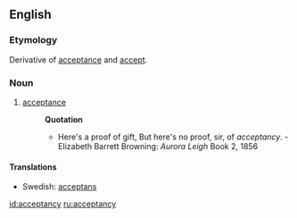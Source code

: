 ==English==
===Etymology===
Derivative of [[acceptance]] and [[accept]].

===Noun===
{{en-noun|-}}
# [[acceptance]]
#:'''Quotation'''
#:*Here's a proof of gift, But here's no proof, sir, of ''acceptancy''. - Elizabeth Barrett Browning: ''Aurora Leigh'' Book 2, 1856

====Translations====
{{top}}
*Swedish: [[acceptans]] {{c}}
{{bottom}}

[[id:acceptancy]]
[[ru:acceptancy]]